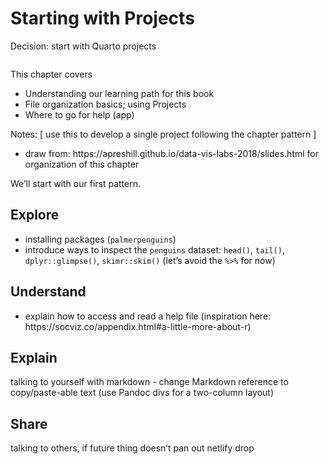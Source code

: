 # Starting with Projects

Decision: start with Quarto projects

``` r
```

This chapter covers

- Understanding our learning path for this book
- File organization basics; using Projects
- Where to go for help (app)

Notes: [ use this to develop a single project following the chapter pattern ]

- draw from: https://apreshill.github.io/data-vis-labs-2018/slides.html for organization of this chapter

We'll start with our first pattern. 

## Explore

- installing packages (`palmerpenguins`)
- introduce ways to inspect the `penguins` dataset: `head()`, `tail()`, `dplyr::glimpse()`, `skimr::skim()` (let's avoid the `%>%` for now)

## Understand

- explain how to access and read a help file (inspiration here: https://socviz.co/appendix.html#a-little-more-about-r)

## Explain

talking to yourself with markdown
- change Markdown reference to copy/paste-able text (use Pandoc divs for a two-column layout)

## Share

talking to others, if future thing doesn't pan out netlify drop
